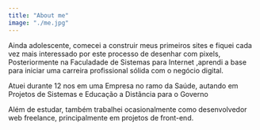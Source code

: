 ```yaml
---
title: "About me"
image: "./me.jpg"
---
```


Ainda adolescente, comecei a construir meus primeiros sites e fiquei cada vez mais interessado por este processo de desenhar com pixels,
Posteriormente na Faculadade de <Underlining color="#CDF3E1" hoverColor="#CDF3E1"> Sistemas para Internet </Underlining> ,aprendi a base para iniciar uma carreira profissional sólida com o negócio digital.

Atuei durante 12 nos em uma Empresa no ramo da Saúde, autando em Projetos de Sistemas e Educação a Distância para o Governo 

Além de estudar, também trabalhei ocasionalmente como <Underlining color="#CDF3E1" hoverColor="#CDF3E1"> desenvolvedor web freelance</Underlining>, principalmente em projetos de front-end.
